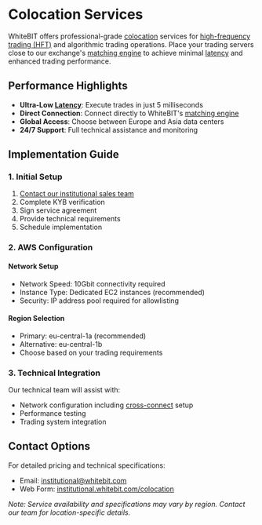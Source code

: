 # Colocation Services

WhiteBIT offers professional-grade [colocation](../glossary#colocation) services for [high-frequency trading (HFT)](../glossary#high-frequency-trading-hft) and algorithmic trading operations. Place your trading servers close to our exchange's [matching engine](../glossary#matching-engine) to achieve minimal [latency](../glossary#latency) and enhanced trading performance.

## Performance Highlights

- **Ultra-Low [Latency](../glossary#latency)**: Execute trades in just 5 milliseconds
- **Direct Connection**: Connect directly to WhiteBIT's [matching engine](../glossary#matching-engine)
- **Global Access**: Choose between Europe and Asia data centers
- **24/7 Support**: Full technical assistance and monitoring

## Implementation Guide

### 1. Initial Setup

1. [Contact our institutional sales team](#contact-options)
2. Complete KYB verification
3. Sign service agreement
4. Provide technical requirements
5. Schedule implementation

### 2. AWS Configuration

#### Network Setup
- Network Speed: 10Gbit connectivity required
- Instance Type: Dedicated EC2 instances (recommended)
- Security: IP address pool required for allowlisting

#### Region Selection
- Primary: eu-central-1a (recommended)
- Alternative: eu-central-1b
- Choose based on your trading requirements

### 3. Technical Integration

Our technical team will assist with:
- Network configuration including [cross-connect](../glossary#cross-connect) setup
- Performance testing
- Trading system integration

## Contact Options

For detailed pricing and technical specifications:
- Email: institutional@whitebit.com
- Web Form: [institutional.whitebit.com/colocation](https://institutional.whitebit.com/colocation#anchor-form)

*Note: Service availability and specifications may vary by region. Contact our team for location-specific details.*
